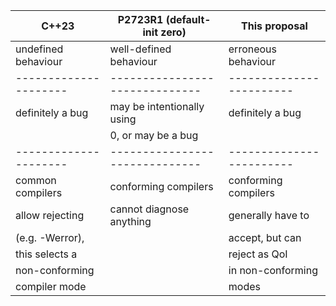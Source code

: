 
| C++23               | P2723R1 (default-init zero)  | This proposal          |
|---------------------|------------------------------|------------------------|
| undefined behaviour | well-defined behaviour       | erroneous behaviour    |
|---------------------|------------------------------|------------------------|
| definitely a bug    | may be intentionally using   | definitely a bug       |
|                     | 0, or may be a bug           |                        |
|---------------------|------------------------------|------------------------|
| common compilers    | conforming compilers         | conforming compilers   |
| allow rejecting     | cannot diagnose anything     | generally have to      |
| (e.g. -Werror),     |                              | accept, but can        |
| this selects a      |                              | reject as QoI          |
| non-conforming      |                              | in non-conforming      |
| compiler mode       |                              | modes                  |

